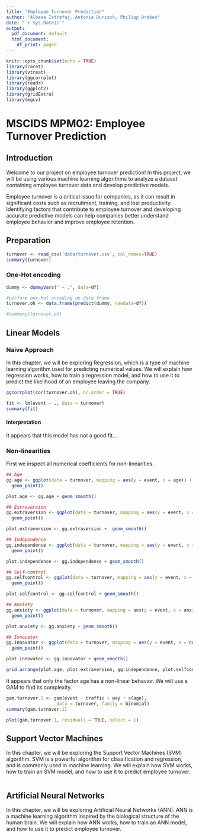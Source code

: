 ```yaml
---
title: "Employee Turnover Prediction"
author: "Albesa Istrefaj, Antonia Durisch, Philipp Drebes"
date: "`r Sys.Date()`"
output:
  pdf_document: default
  html_document:
    df_print: paged
---
```


```r
knitr::opts_chunk$set(echo = TRUE)
library(caret)
library(vtreat)
library(ggcorrplot)
library(readr)
library(ggplot2)
library(gridExtra)
library(mgcv)
```

# MSCIDS MPM02: Employee Turnover Prediction

## Introduction

Welcome to our project on employee turnover prediction! In this project, we will be using various machine learning algorithms to analyze a dataset containing employee turnover data and develop predictive models.

Employee turnover is a critical issue for companies, as it can result in significant costs such as recruitment, training, and lost productivity. Identifying factors that contribute to employee turnover and developing accurate predictive models can help companies better understand employee behavior and improve employee retention.

## Preparation

```r
turnover <- read_csv('data/turnover.csv', col_names=TRUE)
summary(turnover)
```

### One-Hot encoding

```r
dummy <- dummyVars(" ~ .", data=df)

#perform one-hot encoding on data frame
turnover.oh <- data.frame(predict(dummy, newdata=df))

#summary(turnover.oh)
```

## Linear Models

### Naive Approach

In this chapter, we will be exploring Regression, which is a type of machine learning algorithm used for predicting numerical values. We will explain how regression works, how to train a regression model, and how to use it to predict the likelihood of an employee leaving the company.

```r
ggcorrplot(cor(turnover.oh), hc.order = TRUE)
```


```r
fit <- lm(event ~ ., data = turnover)
summary(fit)
```

#### Interpretation
It appears that this model has not a good fit...

### Non-linearities
First we inspect all numerical coefficients for non-linearities.

```r

## Age
gg.age <- ggplot(data = turnover, mapping = aes(y = event, x = age)) + 
  geom_point()

plot.age <- gg.age + geom_smooth()

## Extraversion
gg.extraversion <- ggplot(data = turnover, mapping = aes(y = event, x = extraversion)) + 
  geom_point()

plot.extraversion <- gg.extraversion +  geom_smooth()

## Independence
gg.independence <- ggplot(data = turnover, mapping = aes(y = event, x = independ)) + 
  geom_point()

plot.independence <- gg.independence + geom_smooth()

## Self-control
gg.selfcontrol <- ggplot(data = turnover, mapping = aes(y = event, x = selfcontrol)) + 
  geom_point()

plot.selfcontrol <- gg.selfcontrol + geom_smooth()

## Anxiety
gg.anxiety <- ggplot(data = turnover, mapping = aes(y = event, x = anxiety)) + 
  geom_point()

plot.anxiety <- gg.anxiety + geom_smooth()

## Innovator
gg.innovator <- ggplot(data = turnover, mapping = aes(y = event, x = novator)) + 
  geom_point()

plot.innovator <- gg.innovator + geom_smooth()

grid.arrange(plot.age, plot.extraversion, gg.independence, plot.selfcontrol, plot.anxiety, plot.innovator, ncol=2)
```

It appears that only the factor age has a non-linear behavior. We will use a GAM to find its complexity. 

```r
gam.turnover.1 <- gam(event ~ traffic + way + s(age), 
                   data = turnover, family = binomial)
summary(gam.turnover.1)

plot(gam.turnover.1, residuals = TRUE, select = 1)
```



## Support Vector Machines

In this chapter, we will be exploring the Support Vector Machines (SVM) algorithm. SVM is a powerful algorithm for classification and regression, and is commonly used in machine learning. We will explain how SVM works, how to train an SVM model, and how to use it to predict employee turnover.

```r

```

## Artificial Neural Networks

In this chapter, we will be exploring Artificial Neural Networks (ANN). ANN is a machine learning algorithm inspired by the biological structure of the human brain. We will explain how ANN works, how to train an ANN model, and how to use it to predict employee turnover.

```r

```

